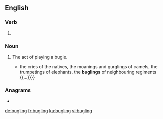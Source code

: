 ==English==

===Verb===
{{head|en|present participle}}

# {{present participle of|bugle|lang=en|nocat=1}}

===Noun===
{{en-noun}}

# The act of playing a bugle.
#* {{quote-text|year=1862|author=Edmund Hope Verney|title=The Shannon's brigade in India|page=86|passage={{...}} the cries of the natives, the moanings and gurglings of camels, the trumpetings of elephants, the '''buglings''' of neighbouring regiments {{...}}}}

===Anagrams===
* {{l|en|bulging}}

[[de:bugling]]
[[fr:bugling]]
[[ku:bugling]]
[[vi:bugling]]